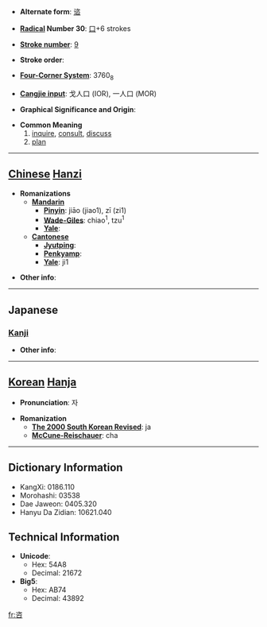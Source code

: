 * '''Alternate form''': [[谘]]

* '''[[Wiktionary:Chinese radical index| Radical]] Number 30''': [[Wiktionary:Chinese radical index 口|口]]+6 strokes

* '''[[Wiktionary:Chinese total strokes index|Stroke number]]''': [[Wiktionary:Chinese total strokes index 9|9]]

* '''Stroke order''': 

* '''[[Wiktionary:Chinese four corner index|Four-Corner System]]''': 3760<sub>8</sub>

* '''[[Wiktionary:Chinese Cangjie index|Cangjie input]]''': 戈人口 (IOR), 一人口 (MOR)

* '''Graphical Significance and Origin''': 

* '''Common Meaning'''
*#[[inquire]], [[consult]], [[discuss]]
*#[[plan]]


----

== [[Chinese]] [[Hanzi]] ==

* '''Romanizations'''
** '''[[Mandarin]]'''
*** '''[[Pinyin]]''': jiāo (jiao1), zī (zi1)
*** '''[[Wade-Giles]]''': chiao<sup>1</sup>, tzu<sup>1</sup>
*** '''[[Yale]]''': 
** '''[[Cantonese]]'''
*** '''[[Jyutping]]''':
*** '''[[Penkyamp]]''': 
*** '''[[Yale]]''': ji1

* '''Other info''': 

----

==Japanese==
===[[Kanji]]===
{{kanji|on readings=[[し]] (shi)
|kun readings=[[はかる]] (hakaru), [[あう]] (au)
}}

* '''Other info''':  

----

== [[Korean]] [[Hanja]] ==

* '''Pronunciation''': 자

* '''Romanization'''
** '''[[The 2000 South Korean Revised Romanization|The 2000 South Korean Revised]]''': ja
** '''[[McCune-Reischauer]]''': cha

----

== Dictionary Information ==

* KangXi: 0186.110
* Morohashi: 03538
* Dae Jaweon: 0405.320
* Hanyu Da Zidian: 10621.040

== Technical Information ==

* '''Unicode''':
** Hex: 54A8
** Decimal: 21672
* '''Big5''':
** Hex: AB74
** Decimal: 43892

[[fr:咨]]
